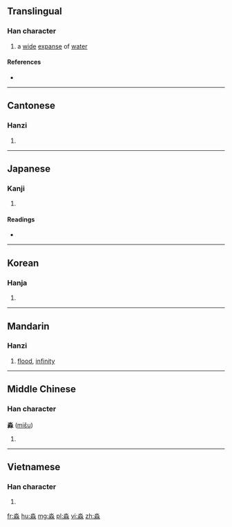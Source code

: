 ==Translingual==

===Han character===
{{Han char|rn=85|rad=水|as=08|sn=12|four=1223<sub>2</sub>|canj=水水水 (EEE)|ids=⿱[[水]][[沝]]}}

# a [[wide]] [[expanse]] of [[water]]

====References====
* {{Han ref|kx=0632.200|dkj=17699|dj=1039.030|hdz=31637.050|uh=6DFC|ud=28156|bh=D9E7|bd=55783}}

----

==Cantonese==

===Hanzi===
{{yue-hanzi|jyut=[[miu5]]|y=miu5}}

# {{defn|lang=yue|sort=水08}}

----

==Japanese==

===Kanji===
{{ja-kanji|grade=|rs=水08}}

# {{defn|lang=ja|sort=水08}}

====Readings====
* {{ja-readings|on=[[びょう]] (byō), [[みょう]] (myō)|kun=[[ひろい]] (hiroi)}}

----

==Korean==

===Hanja===
{{ko-hanja|hangeul=묘|eumhun=|rv=myo|mr=myo|y=myo}}

# {{defn|lang=ko|sort=水08}}

----

==Mandarin==

===Hanzi===
{{cmn-hanzi|pin=[[miǎo]] ([[miao3]]), [[ruò]] ([[ruo4]])|wg=miao<sup>3</sup>, jo<sup>4</sup>}}

# [[flood]], [[infinity]]

----

==Middle Chinese==

===Han character===
'''淼''' ([[miɛ̌u]])

# {{defn|lang=ltc|sort=水08}}

----

==Vietnamese==

===Han character===
{{vi-hantu|[[miểu]], [[diễu]]|rs=水08}}

# {{defn|lang=vi|sort=水08}}

[[fr:淼]]
[[hu:淼]]
[[mg:淼]]
[[pl:淼]]
[[vi:淼]]
[[zh:淼]]